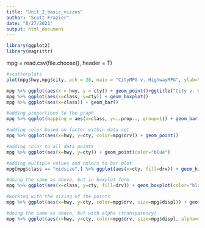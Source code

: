 ```yaml
---
title: "Unit_2_basic_vizzes"
author: "Scott Frazier"
date: "8/27/2021"
output: html_document
---
```

```r
library(ggplot2)
library(magrittr)

```
mpg = read.csv(file.choose(), header = T)

```r
#scatterplots
plot(mpg$hwy,mpg$city, pch = 20, main = "CityMPG v. HighwayMPG", ylab="City MPG", xlab="Highway MPG")
```


``` r
mpg %>% ggplot(aes(x = hwy, y = cty)) + geom_point()+ggtitle("City v. Hwy MPG")
mpg %>% ggplot(aes(x=class, y=cty)) + geom_boxplot()
mpg %>% ggplot(aes(x=class)) + geom_bar()

```
```r
#adding proportions to the graph
mpg %>% ggplot(mapping = aes(x=class, y=..prop.., group=1)) + geom_bar()

#adding color based on factor within data set
mpg %>% ggplot(aes(x=hwy, y=cty, color=mpg$drv)) + geom_point()

#adding color to all data points
mpg %>% ggplot(aes(x=hwy, y=cty)) + geom_point(color="blue")

#adding multiple values and colors to bar plot
mpg[mpg$class == "midsize",] %>% ggplot(aes(x=cty, fill=drv)) + geom_histogram(color="black")

#doing the same as above, but in boxplot form
mpg %>% ggplot(aes(x=class, y=cty, fill=drv)) + geom_boxplot(color="black")

#working with the sizing of the points
mpg %>% ggplot(aes(x=hwy, y=cty, color=mpg$drv, size=mpg$displ)) + geom_point()

#doing the same as above, but with alpha (transparency)
mpg %>% ggplot(aes(x=hwy, y=cty, color=mpg$drv, size=mpg$displ, alpha=mpg$displ)) + geom_point()



```
